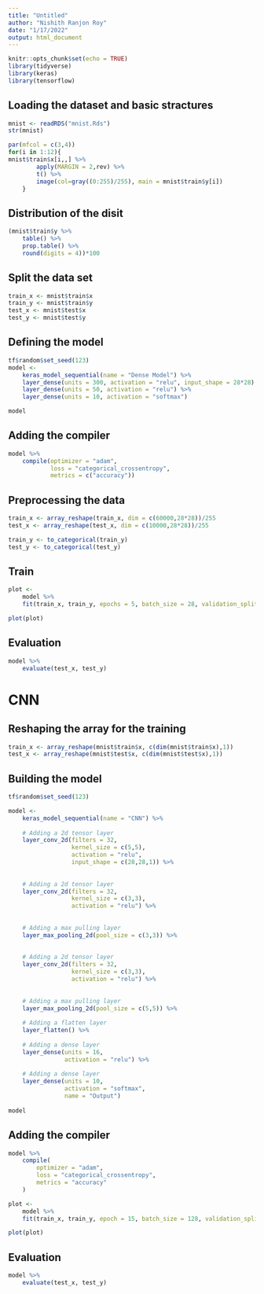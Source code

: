 ```yaml
---
title: "Untitled"
author: "Nishith Ranjon Roy"
date: "1/17/2022"
output: html_document
---
```


```r
knitr::opts_chunk$set(echo = TRUE)
library(tidyverse)
library(keras)
library(tensorflow)
```

## Loading the dataset and basic stractures
```r
mnist <- readRDS("mnist.Rds")
str(mnist)
```

```r
par(mfcol = c(3,4))
for(i in 1:12){
mnist$train$x[i,,] %>% 
        apply(MARGIN = 2,rev) %>% 
        t() %>% 
        image(col=gray((0:255)/255), main = mnist$train$y[i])
    }
```

## Distribution of the disit
```r
(mnist$train$y %>% 
    table() %>% 
    prop.table() %>% 
    round(digits = 4))*100
```

## Split the data set
```r
train_x <- mnist$train$x
train_y <- mnist$train$y
test_x <- mnist$test$x
test_y <- mnist$test$y
```

## Defining the model
```r
tf$random$set_seed(123)
model <- 
    keras_model_sequential(name = "Dense Model") %>% 
    layer_dense(units = 300, activation = "relu", input_shape = 28*28) %>% 
    layer_dense(units = 50, activation = "relu") %>% 
    layer_dense(units = 10, activation = "softmax")

model
```

## Adding the compiler
```r
model %>%
    compile(optimizer = "adam",
            loss = "categorical_crossentropy",
            metrics = c("accuracy"))
```

## Preprocessing the data
```r
train_x <- array_reshape(train_x, dim = c(60000,28*28))/255
test_x <- array_reshape(test_x, dim = c(10000,28*28))/255

train_y <- to_categorical(train_y)
test_y <- to_categorical(test_y)
```

## Train
```r
plot <- 
    model %>% 
    fit(train_x, train_y, epochs = 5, batch_size = 28, validation_split = 0.2)

plot(plot)
```


## Evaluation
```r
model %>% 
    evaluate(test_x, test_y)
```

# CNN

## Reshaping the array for the training
```r
train_x <- array_reshape(mnist$train$x, c(dim(mnist$train$x),1))
test_x <- array_reshape(mnist$test$x, c(dim(mnist$test$x),1))
```

## Building the model
```r
tf$random$set_seed(123)

model <- 
    keras_model_sequential(name = "CNN") %>% 
    
    # Adding a 2d tensor layer
    layer_conv_2d(filters = 32, 
                  kernel_size = c(5,5), 
                  activation = "relu", 
                  input_shape = c(28,28,1)) %>% 
    
    
    # Adding a 2d tensor layer
    layer_conv_2d(filters = 32, 
                  kernel_size = c(3,3), 
                  activation = "relu") %>% 
    
    
    # Adding a max pulling layer
    layer_max_pooling_2d(pool_size = c(3,3)) %>% 
    
    
    # Adding a 2d tensor layer
    layer_conv_2d(filters = 32, 
                  kernel_size = c(3,3), 
                  activation = "relu") %>% 
    
   
    # Adding a max pulling layer
    layer_max_pooling_2d(pool_size = c(5,5)) %>% 
    
    # Adding a flatten layer
    layer_flatten() %>% 
    
    # Adding a dense layer
    layer_dense(units = 16, 
                activation = "relu") %>% 
    
    # Adding a dense layer
    layer_dense(units = 10, 
                activation = "softmax",
                name = "Output") 
    
model
```

## Adding the compiler
```r
model %>%
    compile(
        optimizer = "adam",
        loss = "categorical_crossentropy",
        metrics = "accuracy"
    )

plot <- 
    model %>% 
    fit(train_x, train_y, epoch = 15, batch_size = 128, validation_split = .2)

plot(plot)
```


## Evaluation
```r
model %>% 
    evaluate(test_x, test_y)
```
















